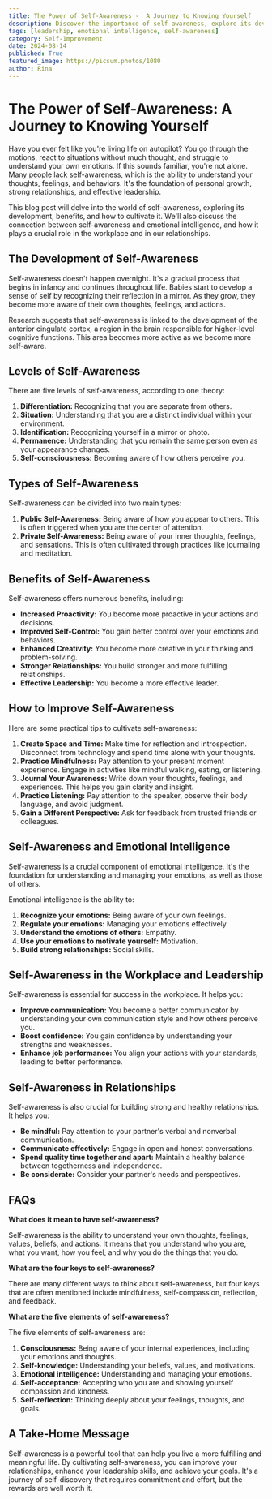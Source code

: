 ```yaml
---
title: The Power of Self-Awareness -  A Journey to Knowing Yourself
description: Discover the importance of self-awareness, explore its development, benefits, and how to cultivate it. Learn about the connection between self-awareness and emotional intelligence, and its role in the workplace and relationships.
tags: [leadership, emotional intelligence, self-awareness]
category: Self-Improvement
date: 2024-08-14
published: True
featured_image: https://picsum.photos/1080
author: Rina
---
```


# The Power of Self-Awareness: A Journey to Knowing Yourself

Have you ever felt like you're living life on autopilot? You go through the motions, react to situations without much thought, and struggle to understand your own emotions. If this sounds familiar, you're not alone. Many people lack self-awareness, which is the ability to understand your thoughts, feelings, and behaviors. It's the foundation of personal growth, strong relationships, and effective leadership.

This blog post will delve into the world of self-awareness, exploring its development, benefits, and how to cultivate it. We'll also discuss the connection between self-awareness and emotional intelligence, and how it plays a crucial role in the workplace and in our relationships.

## The Development of Self-Awareness

Self-awareness doesn't happen overnight. It's a gradual process that begins in infancy and continues throughout life.  Babies start to develop a sense of self by recognizing their reflection in a mirror. As they grow, they become more aware of their own thoughts, feelings, and actions.

Research suggests that self-awareness is linked to the development of the anterior cingulate cortex, a region in the brain responsible for higher-level cognitive functions. This area becomes more active as we become more self-aware.

## Levels of Self-Awareness

There are five levels of self-awareness, according to one theory:

1. **Differentiation:** Recognizing that you are separate from others.
2. **Situation:** Understanding that you are a distinct individual within your environment.
3. **Identification:** Recognizing yourself in a mirror or photo.
4. **Permanence:** Understanding that you remain the same person even as your appearance changes.
5. **Self-consciousness:**  Becoming aware of how others perceive you.

## Types of Self-Awareness

Self-awareness can be divided into two main types:

1. **Public Self-Awareness:** Being aware of how you appear to others. This is often triggered when you are the center of attention.
2. **Private Self-Awareness:** Being aware of your inner thoughts, feelings, and sensations. This is often cultivated through practices like journaling and meditation.

## Benefits of Self-Awareness

Self-awareness offers numerous benefits, including:

* **Increased Proactivity:**  You become more proactive in your actions and decisions.
* **Improved Self-Control:** You gain better control over your emotions and behaviors.
* **Enhanced Creativity:** You become more creative in your thinking and problem-solving.
* **Stronger Relationships:** You build stronger and more fulfilling relationships.
* **Effective Leadership:** You become a more effective leader.

## How to Improve Self-Awareness

Here are some practical tips to cultivate self-awareness:

1. **Create Space and Time:**  Make time for reflection and introspection. Disconnect from technology and spend time alone with your thoughts.
2. **Practice Mindfulness:** Pay attention to your present moment experience. Engage in activities like mindful walking, eating, or listening.
3. **Journal Your Awareness:** Write down your thoughts, feelings, and experiences. This helps you gain clarity and insight.
4. **Practice Listening:** Pay attention to the speaker, observe their body language, and avoid judgment.
5. **Gain a Different Perspective:** Ask for feedback from trusted friends or colleagues.

## Self-Awareness and Emotional Intelligence

Self-awareness is a crucial component of emotional intelligence. It's the foundation for understanding and managing your emotions, as well as those of others.

Emotional intelligence is the ability to:

1. **Recognize your emotions:**  Being aware of your own feelings.
2. **Regulate your emotions:**  Managing your emotions effectively.
3. **Understand the emotions of others:**  Empathy.
4. **Use your emotions to motivate yourself:**  Motivation.
5. **Build strong relationships:**  Social skills.

## Self-Awareness in the Workplace and Leadership

Self-awareness is essential for success in the workplace. It helps you:

* **Improve communication:**  You become a better communicator by understanding your own communication style and how others perceive you.
* **Boost confidence:**  You gain confidence by understanding your strengths and weaknesses.
* **Enhance job performance:**  You align your actions with your standards, leading to better performance.

## Self-Awareness in Relationships

Self-awareness is also crucial for building strong and healthy relationships. It helps you:

* **Be mindful:**  Pay attention to your partner's verbal and nonverbal communication.
* **Communicate effectively:**  Engage in open and honest conversations.
* **Spend quality time together and apart:**  Maintain a healthy balance between togetherness and independence.
* **Be considerate:**  Consider your partner's needs and perspectives.

## FAQs

**What does it mean to have self-awareness?**

Self-awareness is the ability to understand your own thoughts, feelings, values, beliefs, and actions. It means that you understand who you are, what you want, how you feel, and why you do the things that you do.

**What are the four keys to self-awareness?**

There are many different ways to think about self-awareness, but four keys that are often mentioned include mindfulness, self-compassion, reflection, and feedback.

**What are the five elements of self-awareness?**

The five elements of self-awareness are:

1. **Consciousness:** Being aware of your internal experiences, including your emotions and thoughts.
2. **Self-knowledge:** Understanding your beliefs, values, and motivations.
3. **Emotional intelligence:** Understanding and managing your emotions.
4. **Self-acceptance:** Accepting who you are and showing yourself compassion and kindness.
5. **Self-reflection:** Thinking deeply about your feelings, thoughts, and goals.

## A Take-Home Message

Self-awareness is a powerful tool that can help you live a more fulfilling and meaningful life. By cultivating self-awareness, you can improve your relationships, enhance your leadership skills, and achieve your goals. It's a journey of self-discovery that requires commitment and effort, but the rewards are well worth it.
